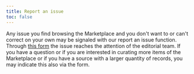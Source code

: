 ```yaml
---
title: Report an issue
toc: false
---
```

Any issue you find browsing the Marketplace and you don't want to or can't correct on your own may
be signaled with our report an issue function. Through [this form](/contact?subject=Report+an+issue)
the issue reaches the attention of the editorial team. If you have a question or if you are
interested in curating more items of the Marketplace or if you have a source with a larger quantity
of records, you may indicate this also via the form.
